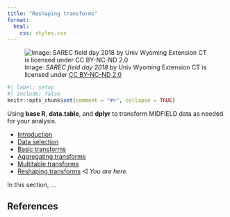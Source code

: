 ```yaml
---
title: "Reshaping transforms"
format:
  html:
    css: styles.css
---
```


![Image: *SAREC field day 2018* by Univ Wyoming Extension CT is licensed under [CC BY-NC-ND 2.0](https://creativecommons.org/licenses/by-nc-nd/2.0/)](figures/data-shaping-5.png)

```r
#| label: setup
#| include: false
knitr::opts_chunk$set(comment = "#>", collapse = TRUE)
```

Using **base R**, **data.table**, and **dplyr** to transform MIDFIELD data as needed for your analysis.

- [Introduction](data-shaping-00-introduction.html)
- [Data selection](data-shaping-01-data-selection.html)
- [Basic transforms](data-shaping-02-basic-transforms.html)
- [Aggregating transforms](data-shaping-03-aggregating-transforms.html)
- [Multitable transforms](data-shaping-04-multitable-transforms.html)
- [Reshaping transforms](data-shaping-05-reshaping-transforms.html)  &#9665; *You are here.*

In this section, ...


## References 

<div id="refs"></div>

